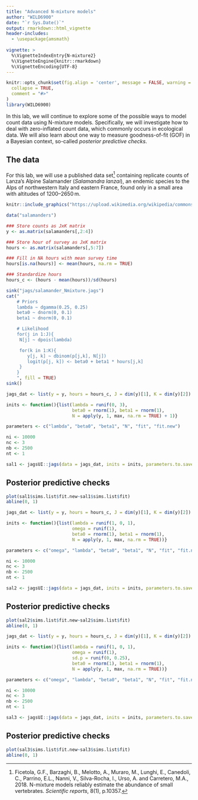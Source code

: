 ```yaml
---
title: "Advanced N-mixture models"
author: "WILD6900"
date: "`r Sys.Date()`"
output: rmarkdown::html_vignette
header-includes:
  - \usepackage{amsmath}
  
vignette: >
  %\VignetteIndexEntry{N-mixture2}
  %\VignetteEngine{knitr::rmarkdown}
  %\VignetteEncoding{UTF-8}
---
```


```r
knitr::opts_chunk$set(fig.align = 'center', message = FALSE, warning = FALSE, eval = FALSE,
  collapse = TRUE,
  comment = "#>"
)
library(WILD6900)
```

In this lab, we will continue to explore some of the possible ways to model count data using N-mixture models. Specifically, we will investigate how to deal with zero-inflated count data, which commonly occurs in ecological data. We will also learn about one way to measure goodness-of-fit (GOF) in a Bayesian context, so-called *posterior predictive checks*. 

## The data

For this lab, we will use a published data set[^1] containing replicate counts of Lanza’s Alpine Salamander (*Salamandra lanzai*), an endemic species to the Alps of northwestern Italy and eastern France, found only in a small area with altitudes of 1200–2650 m. 

```r
knitr::include_graphics("https://upload.wikimedia.org/wikipedia/commons/2/2f/Salamandra_lanzai_%28Franco_Andreone%29.jpeg")
```

[^1]: Ficetola, G.F., Barzaghi, B., Melotto, A., Muraro, M., Lunghi, E., Canedoli, C., Parrino, E.L., Nanni, V., Silva-Rocha, I., Urso, A. and Carretero, M.A., 2018. N-mixture models reliably estimate the abundance of small vertebrates. *Scientific reports*, 8(1), p.10357.

```r
data("salamanders")
```

```r
### Store counts as JxK matrix
y <- as.matrix(salamanders[,2:4])

### Store hour of survey as JxK matrix
hours <- as.matrix(salamanders[,5:7])

### Fill in NA hours with mean survey time
hours[is.na(hours)] <- mean(hours, na.rm = TRUE)

### Standardize hours
hours_c <- (hours - mean(hours))/sd(hours)
```

```r
sink("jags/salamander_Nmixture.jags")
cat("
    # Priors
    lambda ~ dgamma(0.25, 0.25)
    beta0 ~ dnorm(0, 0.1)
    beta1 ~ dnorm(0, 0.1)

    # Likelihood
    for(j in 1:J){
     N[j] ~ dpois(lambda)

     for(k in 1:K){
        y[j, k] ~ dbinom(p[j,k], N[j])
        logit(p[j, k]) <- beta0 + beta1 * hours[j,k]
     }
    }
    ", fill = TRUE)
sink()
```


```r

jags_dat <- list(y = y, hours = hours_c, J = dim(y)[1], K = dim(y)[2])

inits <- function(){list(lambda = runif(0, 3),
                         beta0 = rnorm(1), beta1 = rnorm(1),
                         N = apply(y, 1, max, na.rm = TRUE) + 1)}

parameters <- c("lambda", "beta0", "beta1", "N", "fit", "fit.new")

ni <- 10000
nc <- 3
nb <- 2500
nt <- 1

sal1 <- jagsUI::jags(data = jags_dat, inits = inits, parameters.to.save = parameters, model.file = "inst/jags/salamander_Nmixture.jags", n.chains = nc, n.iter = ni, n.burnin = nb, n.thin = nt)
```
## Posterior predictive checks

```r
plot(sal1$sims.list$fit.new~sal1$sims.list$fit)
abline(0, 1)
```



```r

jags_dat <- list(y = y, hours = hours_c, J = dim(y)[1], K = dim(y)[2])

inits <- function(){list(lambda = runif(1, 0, 1),
                         omega = runif(1),
                         beta0 = rnorm(1), beta1 = rnorm(1),
                         N = apply(y, 1, max, na.rm = TRUE))}

parameters <- c("omega", "lambda", "beta0", "beta1", "N", "fit", "fit.new", "y.new")

ni <- 10000
nc <- 3
nb <- 2500
nt <- 1

sal2 <- jagsUI::jags(data = jags_dat, inits = inits, parameters.to.save = parameters, model.file = "inst/jags/salamander_Nmixture_ZIP.jags", n.chains = nc, n.iter = ni, n.burnin = nb, n.thin = nt)
```
## Posterior predictive checks

```r
plot(sal2$sims.list$fit.new~sal2$sims.list$fit)
abline(0, 1)
```

```r

jags_dat <- list(y = y, hours = hours_c, J = dim(y)[1], K = dim(y)[2])

inits <- function(){list(lambda = runif(1, 0, 1),
                         omega = runif(1),
                         sd.p = runif(0, 0.25),
                         beta0 = rnorm(1), beta1 = rnorm(1),
                         N = apply(y, 1, max, na.rm = TRUE))}

parameters <- c("omega", "lambda", "beta0", "beta1", "N", "fit", "fit.new")

ni <- 10000
nc <- 3
nb <- 2500
nt <- 1

sal3 <- jagsUI::jags(data = jags_dat, inits = inits, parameters.to.save = parameters, model.file = "inst/jags/salamander_Nmixture_ZIP_OD.jags", n.chains = nc, n.iter = ni, n.burnin = nb, n.thin = nt)
```
## Posterior predictive checks

```r
plot(sal3$sims.list$fit.new~sal3$sims.list$fit)
abline(0, 1)
```
